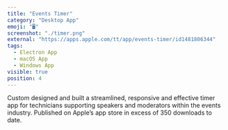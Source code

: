 ```yaml
---
title: "Events Timer"
category: "Desktop App"
emoji: "🖥"
screenshot: "./timer.png"
external: "https://apps.apple.com/tt/app/events-timer/id1481806344"
tags:
  - Electron App
  - macOS App
  - Windows App
visible: true
position: 4
---
```


Custom designed and built a streamlined, responsive and effective timer app for technicians supporting speakers and moderators within the events industry.
Published on Apple’s app store in excess of 350 downloads to date.